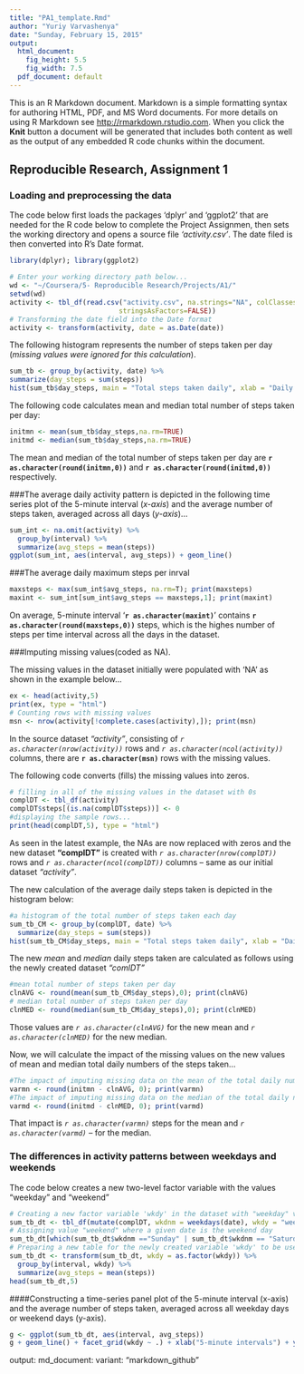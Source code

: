 ```yaml
---
title: "PA1_template.Rmd"
author: "Yuriy Varvashenya"
date: "Sunday, February 15, 2015"
output:
  html_document:
    fig_height: 5.5
    fig_width: 7.5
  pdf_document: default
---
```


This is an R Markdown document. Markdown is a simple formatting syntax for authoring HTML, PDF, and MS Word documents. For more details on using R Markdown see <http://rmarkdown.rstudio.com>. When you click the **Knit** button a document will be generated that includes both content as well as the output of any embedded R code chunks within the document.

## Reproducible Research, Assignment 1

### Loading and preprocessing the data

The code below first loads the packages 'dplyr' and 'ggplot2' that are needed for the R code below to complete the Project Assignmen, then sets the working directory and opens a source file *'activity.csv'*. The date filed is then converted into R's Date format.

```r
library(dplyr); library(ggplot2)
```
```r
# Enter your working directory path below...
wd <- "~/Coursera/5- Reproducible Research/Projects/A1/"
setwd(wd)
activity <- tbl_df(read.csv("activity.csv", na.strings="NA", colClasses = NA, quote = "\"", 
                           stringsAsFactors=FALSE))
# Transforming the date field into the Date format
activity <- transform(activity, date = as.Date(date))
```

The following histogram represents the number of steps taken per day (*missing values were ignored for this calculation*).

```r
sum_tb <- group_by(activity, date) %>%
summarize(day_steps = sum(steps))
hist(sum_tb$day_steps, main = "Total steps taken daily", xlab = "Daily Steps", col = "green")
```

The following code calculates mean and median total number of steps taken per day:
```r
initmn <- mean(sum_tb$day_steps,na.rm=TRUE)
initmd <- median(sum_tb$day_steps,na.rm=TRUE)
```

The mean and median of the total number of steps taken per day are __`r as.character(round(initmn,0))`__ and __`r as.character(round(initmd,0))`__ respectively.


###The average daily activity pattern
is depicted in the following time series plot of the 5-minute interval (*x-axis*) and the average number of steps taken, averaged across all days (*y-axis*)...
```r
sum_int <- na.omit(activity) %>%
  group_by(interval) %>%
  summarize(avg_steps = mean(steps))
ggplot(sum_int, aes(interval, avg_steps)) + geom_line()
```


###The average daily maximum steps per inrval
```r
maxsteps <- max(sum_int$avg_steps, na.rm=T); print(maxsteps)
maxint <- sum_int[sum_int$avg_steps == maxsteps,1]; print(maxint)
```

On average, 5-minute interval '__`r as.character(maxint)`__' contains __`r as.character(round(maxsteps,0))`__ steps, which is the highes number of steps per time interval across all the days in the dataset.


###Imputing missing values(coded as NA).

The missing values in the dataset initially were populated with 'NA' as shown in the example below...

```r
ex <- head(activity,5)
print(ex, type = "html")
# Counting rows with missing values
msn <- nrow(activity[!complete.cases(activity),]); print(msn)
```

In the source dataset *"activity"*, consisting of *`r as.character(nrow(activity))`* rows and *`r as.character(ncol(activity))`* columns,  there are **`r as.character(msn)`** rows with the missing values. 

The following code converts (fills) the missing values into zeros.

```r
# filling in all of the missing values in the dataset with 0s
complDT <- tbl_df(activity)
complDT$steps[(is.na(complDT$steps))] <- 0
#displaying the sample rows...
print(head(complDT,5), type = "html")
```

As seen in the latest example, the NAs are now replaced with zeros and the new dataset **"complDT"** is created with *`r as.character(nrow(complDT))`* rows and *`r as.character(ncol(complDT))`* columns -- same as our initial dataset *"activity"*.

The new calculation of the average daily steps taken is depicted in the histogram below:

```r
#a histogram of the total number of steps taken each day
sum_tb_CM <- group_by(complDT, date) %>%
  summarize(day_steps = sum(steps)) 
hist(sum_tb_CM$day_steps, main = "Total steps taken daily", xlab = "Daily Steps", col = "green")
```

The new *mean* and *median* daily steps taken are calculated as follows using the newly created dataset *"comlDT"*

```r
#mean total number of steps taken per day
clnAVG <- round(mean(sum_tb_CM$day_steps),0); print(clnAVG)
# median total number of steps taken per day
clnMED <- round(median(sum_tb_CM$day_steps),0); print(clnMED)
```

Those values are *`r as.character(clnAVG)`* for the new mean and *`r as.character(clnMED)`*  for the new median.

Now, we will calculate the impact of the missing values on the new values of mean and median total daily numbers of the steps taken...

```r
#The impact of imputing missing data on the mean of the total daily number of steps
varmn <- round(initmn - clnAVG, 0); print(varmn)
#The impact of imputing missing data on the median of the total daily number of steps
varmd <- round(initmd - clnMED, 0); print(varmd)
```

That impact is *`r as.character(varmn)`* steps for the mean and *`r as.character(varmd)`* -- for the median.


### The differences in activity patterns between weekdays and weekends

The code below creates a new two-level factor variable  with the values "weekday" and "weekend" 

```r
# Creating a new factor variable 'wkdy' in the dataset with "weekday" values
sum_tb_dt <- tbl_df(mutate(complDT, wkdnm = weekdays(date), wkdy = "weekday"))
# Assigning value "weekend" where a given date is the weekend day
sum_tb_dt[which(sum_tb_dt$wkdnm =="Sunday" | sum_tb_dt$wkdnm == "Saturday"), c("wkdy")] <- "weekend"
# Preparing a new table for the newly created variable 'wkdy' to be used as a factor in the plot
sum_tb_dt <- transform(sum_tb_dt, wkdy = as.factor(wkdy)) %>%
  group_by(interval, wkdy) %>%
  summarize(avg_steps = mean(steps))
head(sum_tb_dt,5)
```

####Constructing a time-series panel plot 
of the 5-minute interval (x-axis) and the average number of steps taken, averaged across all weekday days or weekend days (y-axis).

```r
g <- ggplot(sum_tb_dt, aes(interval, avg_steps)) 
g + geom_line() + facet_grid(wkdy ~ .) + xlab("5-minute intervals") + ylab("AVG steps taken")
```

output:
  md_document:
    variant: "markdown_github"
